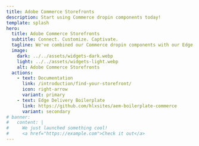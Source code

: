 ```yaml
---
title: Adobe Commerce Storefronts
description: Start using Commerce dropin components today!
template: splash
hero:
  title: Adobe Commerce Storefronts
  subtitle: Connect. Customize. Captivate.
  tagline: We've combined our Commerce dropin components with our Edge Delivery Services to create one of the fastest, most customizable storefront platforms in the industry.
  image:
    dark: ../../assets/widgets-dark.webp
    light: ../../assets/widgets-light.webp
    alt: Adobe Commerce Storefronts
  actions:
    - text: Documentation
      link: /introduction/find-your-storefront/
      icon: right-arrow
      variant: primary
    - text: Edge Delivery Boilerplate
      link: https://github.com/hlxsites/aem-boilerplate-commerce
      variant: secondary
# banner:
#   content: |
#     We just launched something cool!
#     <a href="https://example.com">Check it out</a>
---
```



<CardGrid>
  <LinkCard
    icon="random"
    title="Storefront solutions"
    description="Learn about the different storefront solutions available."
    href="/introduction/about-storefronts/"
  />
  <LinkCard
    icon="setting"
    title="Dropin components"
    description="Learn about our storefront dropin components and how to use them in your storefront."
    href="/dropin-components/what-are-dropins/"
  />
  <LinkCard
    icon="rocket"
    title="Edge Delivery Storefront Tutorial"
    description="Create an Edge Deliery Sevices storefront with pre-integrated dropins."
    href="/edge-delivery-tutorial/overview/"
  />
  <LinkCard
    icon="document"
    title="Product Details dropin"
    description="Learn about the Product Details dropin."
    href="/product-details/pdp-anatomy/"
  />
  <LinkCard
    icon="document"
    title="Cart dropin"
    description="Learn about the Cart dropin."
    href="/cart/cart-anatomy/"
  />
  <LinkCard
    icon="document"
    title="Checkout dropin"
    description="Learn about the Checkout dropin."
    href="/checkout/checkout-anatomy/"
  />
</CardGrid>
